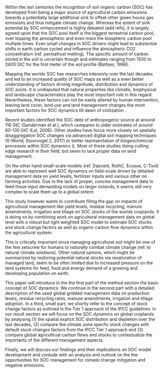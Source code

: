 \introduction

<!-- Relevance of the general topic
- why important (rescue the world)
Stand der Forschung, sher spezifisch auf deine fragestellung
- Gibt viel biophysikalische Modellierung
Forschungslücke (fängt mit "However" an.)
- Zu wenig Fokus auf management, obwohl sehr einflussreich
Fragestellung, Subfragestellungen
Struktur der Arbeit
-->

<!-- You can change the name of the section if neccessary using `\introduction[modified heading]`. -->

Within the last centuries the recognition of soil organic carbon (SOC) has developed from being a major source of agricultural carbon emissions towards a potentially large additional sink to offset other green house gas emissions and thus mitigate climate change. Whereas the extent of sink potential by SOC enhancement is highly debated (add refs), it is largely agreed upon that the SOC pool itself is the biggest terrestrial carbon pool, over topping the atmospheric and even more the biospheric carbon pool multiple times. Even small changes in SOC drivers might lead to substantial shifts in earth carbon cycled and influence the atmospheric CO2 concentration (ref. permafrost melting). The specific amount of carbon stored in the soil is uncertain though and estimates ranging from 1500 to 2400 GtC for the first meter of the soil profile (Bathjes, 1996). 

Mapping the worlds SOC has researches intensivly over the last decades and led to an increased quality of SOC maps as well as a even better understanding of factors driving magnitude, distribution and dynamics of SOC pools. It is undisputed that natural properties like climatic, biophysical and landscape characteristics play the most important role in this regard. Nevertheless,
these factors can not be easily altered by human intervention, leaving land cover, land use and land management changes the most important factors for SOC dynamics till dawn of civilization <!--to heroic find another word-->.

Recent studies identified the SOC debt of anthropogenic source at around 116 GtC (Sanderman et al.), which compares to older estimates of around 60-130 GtC <!--look up --> (Lal, 2006). Other studies have focus more closely on spatially disaggregation SOC changes via advanced digital soil mapping techniques (S-World; Stoorvogel 2, 2017) or better representation of biogeochemcial processes within SOC dynamics  (<!-- find microbial study -->). Most of these studies doing cutting edge research in their field, but seem to lack proper data on land management. 

On the other hand small-scale models (ref. Daycent, RothC, Ecosse, C-Tool) are able to represent well SOC dynamics on field-scale driven by detailed management data on yield levels, fertilizer inputs and various other on farming activities. Due to the lack of proper, concise management data to feed these input demanding models on larger extends, it seems still very complex to scale them up to a global extent.

This study however wants to contribute filling the gap on impacts of agricultural management like yield levels, residue recycling, manure amendments, irrigation and tillage on SOC stocks of the worlds croplands. It is doing so by combining work on agricultural management data on global level with a robust but light weighted SOC model to estimate SOC stocks and stock change factors as well as organic carbon flow dynamics within the agricultural system.

This is critically important since managing agricultural soil might be one of the few setscrew for humans to _naturally_ combat climate change (ref. to natural climate solutions). Other _natural_ options, which might be summarized by restoring potential natural stocks via renaturation of managed land, seem to be often limited due to increased pressure on the land systems for feed, food and energy demand of a growing and developing population on earth.

This paper will introduce in the the first part of the method section the basic concept of SOC dynamics. We continue in the second part with a detailed description of the used global gridded management data on production levels, residue recycling rates, manure amendments, irrigation and tillage adoption. In a third, small part, we shortly refer to the concept of stock change factors as outlined in the Tier 1 approach of the IPCC guidelines. 
In our result section we will focus on the SOC dynamics on global croplands by analysing (1) the spatial explicit SOC distribution and depletion over the last decades, (2) compare the climate zone specfic stock changes with default stock changes factors from the IPCC Tier 1 approach and (3) compare global agricultrual carbon flows and stocks to contextualize the importants of the different management aspects. 

Finally, we will discuss our findings and their implications on SOC model development and conlude with an analysis and outlook on the the opportunities for SOC management for climate change mitigation and negative emissions.

<!--
* sanderman
* WISE
* SoilGrids
* Stoorvogel
* HANPP

* Smith/Powlson
* Lal
* Bathjes
-->